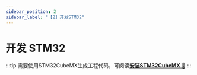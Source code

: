 ```yaml
---
sidebar_position: 2
sidebar_label: "【2】开发STM32"
---
```


# 开发 STM32

:::tip
需要使用STM32CubeMX生成工程代码，可阅读<a href="/docs/stm32/CubeMX/install" target="_blank">**安装STM32CubeMX** 🔗</a>
:::